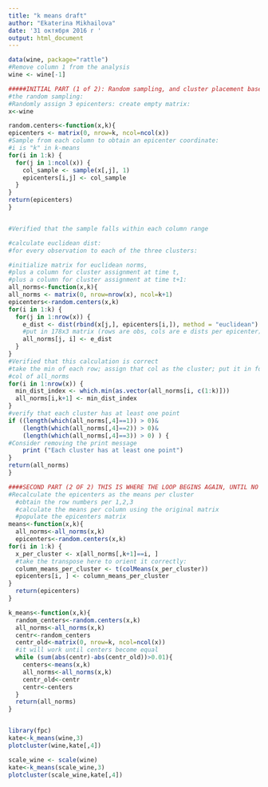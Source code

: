 ```yaml
---
title: "k means draft"
author: "Ekaterina Mikhailova"
date: '31 октября 2016 г '
output: html_document
---
```

```r
data(wine, package="rattle")
#Remove column 1 from the analysis
wine <- wine[-1] 

#####INITIAL PART (1 of 2): Random sampling, and cluster placement based on 
#the random sampling:
#Randomly assign 3 epicenters: create empty matrix:
x<-wine 

random.centers<-function(x,k){
epicenters <- matrix(0, nrow=k, ncol=ncol(x))
#Sample from each column to obtain an epicenter coordinate:
#i is "k" in k-means
for(i in 1:k) {
  for(j in 1:ncol(x)) {
    col_sample <- sample(x[,j], 1)
    epicenters[i,j] <- col_sample
  }
}
return(epicenters)
}


#Verified that the sample falls within each column range

#calculate euclidean dist:
#for every observation to each of the three clusters: 

#initialize matrix for euclidean norms, 
#plus a column for cluster assignment at time t,
#plus a column for cluster assignment at time t+1:
all_norms<-function(x,k){
all_norms <- matrix(0, nrow=nrow(x), ncol=k+1)
epicenters<-random.centers(x,k)
for(i in 1:k) {
  for(j in 1:nrow(x)) {
    e_dist <- dist(rbind(x[j,], epicenters[i,]), method = "euclidean")
    #put in 178x3 matrix (rows are obs, cols are e dists per epicenter)
    all_norms[j, i] <- e_dist
  }
}
#Verified that this calculation is correct
#take the min of each row; assign that col as the cluster; put it in fourth 
#col of all_norms
for(i in 1:nrow(x)) {
  min_dist_index <- which.min(as.vector(all_norms[i, c(1:k)]))
  all_norms[i,k+1] <- min_dist_index
}  
#verify that each cluster has at least one point
if ((length(which(all_norms[,4]==1)) > 0)&
    (length(which(all_norms[,4]==2)) > 0)&
    (length(which(all_norms[,4]==3)) > 0) ) {
#Consider removing the print message
    print ("Each cluster has at least one point")
}
return(all_norms)
} 

####SECOND PART (2 OF 2) THIS IS WHERE THE LOOP BEGINS AGAIN, UNTIL NO CHANGE
#Recalculate the epicenters as the means per cluster
  #obtain the row numbers per 1,2,3
  #calculate the means per column using the original matrix
  #populate the epicenters matrix
means<-function(x,k){
  all_norms<-all_norms(x,k)
  epicenters<-random.centers(x,k)
for(i in 1:k) {
  x_per_cluster <- x[all_norms[,k+1]==i, ]
  #take the transpose here to orient it correctly:
  column_means_per_cluster <- t(colMeans(x_per_cluster))
  epicenters[i, ] <- column_means_per_cluster
}
  return(epicenters)
}  
```

```r
k_means<-function(x,k){   
  random_centers<-random.centers(x,k)
  all_norms<-all_norms(x,k)
  centr<-random_centers
  centr_old<-matrix(0, nrow=k, ncol=ncol(x))
  #it will work until centers become equal 
  while (sum(abs(centr)-abs(centr_old))>0.01){
    centers<-means(x,k)
    all_norms<-all_norms(x,k)
    centr_old<-centr
    centr<-centers
  } 
  return(all_norms) 
}  


library(fpc)
kate<-k_means(wine,3)
plotcluster(wine,kate[,4])
```
```r
scale_wine <- scale(wine)
kate<-k_means(scale_wine,3)
plotcluster(scale_wine,kate[,4])
```

